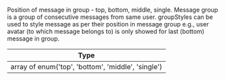 Position of message in group - top, bottom, middle, single.
Message group is a group of consecutive messages from same user. groupStyles can be used to style message as per their position in message group
e.g., user avatar (to which message belongs to) is only showed for last (bottom) message in group.

| Type |
| - |
| array of enum('top', 'bottom', 'middle', 'single') |

